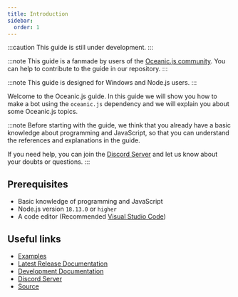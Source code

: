 ```yaml
---
title: Introduction
sidebar:
  order: 1
---
```


:::caution
This guide is still under development.
:::

:::note
This guide is a fanmade by users of the [Oceanic.js community](https://discord.gg/xZ4AhdYrf9). You can help to contribute to the guide in our repository.
:::

:::note
This guide is designed for Windows and Node.js users.
:::

Welcome to the Oceanic.js guide. In this guide we will show you how to make a bot using the `oceanic.js` dependency and we will explain you about some Oceanic.js topics.

:::note
Before starting with the guide, we think that you already have a basic knowledge about programming and JavaScript, so that you can understand the references and explanations in the guide.

If you need help, you can join the [Discord Server](https://discord.gg/xZ4AhdYrf9) and let us know about your doubts or questions.
:::

## Prerequisites

- Basic knowledge of programming and JavaScript
- Node.js version `18.13.0` or `higher`
- A code editor (Recommended [Visual Studio Code](https://code.visualstudio.com/))

## Useful links

- [Examples](https://github.com/OceanicJS/Oceanic/tree/dev/examples)
- [Latest Release Documentation](https://docs.oceanic.ws/latest)
- [Development Documentation](https://docs.oceanic.ws/dev)
- [Discord Server](https://discord.gg/xZ4AhdYrf9)
- [Source](https://github.com/OceanicJS/Oceanic)
